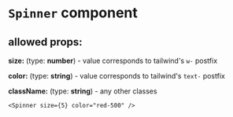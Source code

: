 
<Meta title="Components/Spinner" />

# `Spinner` component

## allowed props:

**size:** (type: **number**) - value corresponds to tailwind's `w-` postfix

**color:** (type: **string**) - value corresponds to tailwind's `text-` postfix

**className:** (type: **string**) - any other classes

```
<Spinner size={5} color="red-500" />
```

<Spinner size={5} color="red-500" />

<Canvas>
  <Story name="Default">
    <div className="flex flex-col w-full bg-black p-5 space-y-6">
      <Spinner />
    </div>
  </Story>
  <Story name="Size">
    <div className="flex flex-col w-full bg-black p-5 space-y-6">
      <Spinner size={10} />
    </div>
  </Story>
  <Story name="Color">
    <div className="flex flex-col w-full bg-black p-5 space-y-6">
      <Spinner size={5} color="red-500" />
    </div>
  </Story>
</Canvas>

